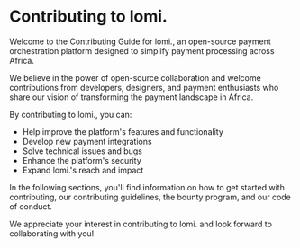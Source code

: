 # Contributing to lomi.

Welcome to the Contributing Guide for lomi., an open-source payment orchestration platform designed to simplify payment processing across Africa.

We believe in the power of open-source collaboration and welcome contributions from developers, designers, and payment enthusiasts who share our vision of transforming the payment landscape in Africa.

By contributing to lomi., you can:
- Help improve the platform's features and functionality
- Develop new payment integrations
- Solve technical issues and bugs
- Enhance the platform's security
- Expand lomi.'s reach and impact

In the following sections, you'll find information on how to get started with contributing, our contributing guidelines, the bounty program, and our code of conduct.

We appreciate your interest in contributing to lomi. and look forward to collaborating with you!